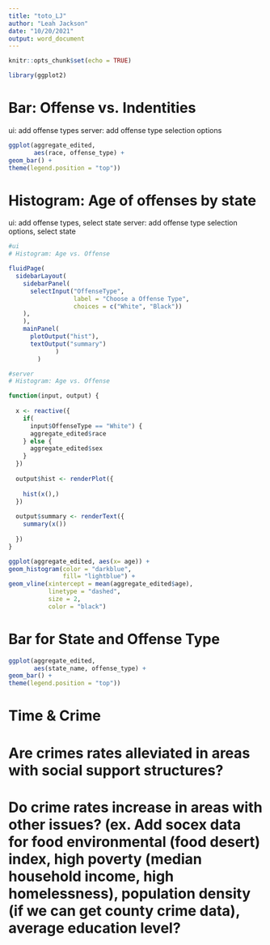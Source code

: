 ```yaml
---
title: "toto_LJ"
author: "Leah Jackson"
date: "10/20/2021"
output: word_document
---
```


```r
knitr::opts_chunk$set(echo = TRUE)
```

```r
library(ggplot2)
```


# Bar: Offense vs. Indentities
ui: add offense types
server: add offense type selection options

```r
ggplot(aggregate_edited, 
       aes(race, offense_type) + 
geom_bar() + 
theme(legend.position = "top"))
```


# Histogram: Age of offenses by state
ui: add offense types, select state
server: add offense type selection options, select state

```r
#ui
# Histogram: Age vs. Offense

fluidPage(
  sidebarLayout(
    sidebarPanel(
      selectInput("OffenseType",
                  label = "Choose a Offense Type",
                  choices = c("White", "Black"))
    ),
    ),
    mainPanel(
      plotOutput("hist"),
      textOutput("summary")
             )
        )
```

```r
#server
# Histogram: Age vs. Offense

function(input, output) {
  
  x <- reactive({
    if(
      input$OffenseType == "White") {
      aggregate_edited$race
    } else {
      aggregate_edited$sex
    }
  })
  
  output$hist <- renderPlot({
    
    hist(x(),)
  })
  
  output$summary <- renderText({
    summary(x())
    
  })
}

```

```r
ggplot(aggregate_edited, aes(x= age)) + 
geom_histogram(color = "darkblue", 
               fill= "lightblue") + 
geom_vline(xintercept = mean(aggregate_edited$age), 
           linetype = "dashed", 
           size = 2, 
           color = "black")
```

# Bar for State and Offense Type

```r
ggplot(aggregate_edited, 
       aes(state_name, offense_type) + 
geom_bar() + 
theme(legend.position = "top"))
```

# Time & Crime




# Are crimes rates alleviated in areas with social support structures?

# Do crime rates increase in areas with other issues? (ex. Add socex data for food environmental (food desert) index, high poverty (median household income, high homelessness), population density (if we can get county crime data), average education level?